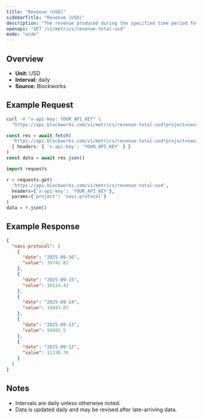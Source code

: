 ```yaml
---
title: "Revenue (USD)"
sidebarTitle: "Revenue (USD)"
description: "The revenue produced during the specified time period for given project."
openapi: "GET /v1/metrics/revenue-total-usd"
mode: "wide"
---
```


## Overview

- **Unit:** USD
- **Interval:** daily
- **Source:** Blockworks

## Example Request

<CodeGroup>

```bash cURL
curl -H "x-api-key: YOUR_API_KEY" \
  "https://api.blockworks.com/v1/metrics/revenue-total-usd?project=navi-protocol"
```

```typescript TypeScript
const res = await fetch(
  'https://api.blockworks.com/v1/metrics/revenue-total-usd?project=navi-protocol',
  { headers: { 'x-api-key': 'YOUR_API_KEY' } }
)
const data = await res.json()
```

```python Python
import requests

r = requests.get(
  'https://api.blockworks.com/v1/metrics/revenue-total-usd',
  headers={'x-api-key': 'YOUR_API_KEY'},
  params={'project': 'navi-protocol'}
)
data = r.json()
```

</CodeGroup>

## Example Response

```json
{
  "navi-protocol": [
    {
      "date": "2025-09-16",
      "value": 39742.82
    },
    {
      "date": "2025-09-15",
      "value": 16514.42
    },
    {
      "date": "2025-09-14",
      "value": 14443.07
    },
    {
      "date": "2025-09-13",
      "value": 94493.5
    },
    {
      "date": "2025-09-12",
      "value": 11330.76
    }
  ]
}
```

## Notes
- Intervals are daily unless otherwise noted.
- Data is updated daily and may be revised after late-arriving data.